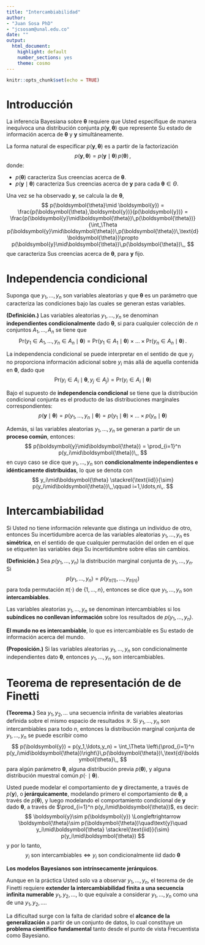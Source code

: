 ---
title: "Intercambiabilidad"
author: 
- "Juan Sosa PhD" 
- "jcsosam@unal.edu.co"
date: ""
output:
  html_document:
    highlight: default
    number_sections: yes
    theme: cosmo
---

```{r setup, include=FALSE}
knitr::opts_chunk$set(echo = TRUE)
```

# Introducción

La inferencia Bayesiana sobre $\boldsymbol{\theta}$ requiere que Usted especifique de manera inequívoca una distribución conjunta $p(\boldsymbol{y}, \boldsymbol{\theta})$ que represente Su estado de información acerca de $\boldsymbol{\theta}$ y $\boldsymbol{y}$ simultáneamente.

La forma natural de especificar $p(\boldsymbol{y}, \boldsymbol{\theta})$ es a partir de la factorización 
$$p(\boldsymbol{y}, \boldsymbol{\theta}) = p(\boldsymbol{y}\mid\boldsymbol{\theta})\,p(\boldsymbol{\theta})\,,$$
donde:

- $p(\boldsymbol{\theta})$ caracteriza Sus creencias acerca de $\boldsymbol{\theta}$.
- $p(\boldsymbol{y}\mid\boldsymbol{\theta})$ caracteriza Sus creencias acerca de $\boldsymbol{y}$ para cada $\boldsymbol{\theta}\in\Theta$.

Una vez se ha observado $\boldsymbol{y}$, se calcula la \textbf{distribución posterior} de $\boldsymbol{\theta}$,
$$
p(\boldsymbol{\theta}\mid \boldsymbol{y}) = \frac{p(\boldsymbol{\theta},\boldsymbol{y})}{p(\boldsymbol{y})} = \frac{p(\boldsymbol{y}\mid\boldsymbol{\theta})\,p(\boldsymbol{\theta})}{\int_\Theta p(\boldsymbol{y}\mid\boldsymbol{\theta})\,p(\boldsymbol{\theta})\,\text{d}\boldsymbol{\theta}}\propto p(\boldsymbol{y}\mid\boldsymbol{\theta})\,p(\boldsymbol{\theta})\,,
$$
que caracteriza Sus creencias \textit{actualizadas} acerca de $\boldsymbol{\theta}$, para $\boldsymbol{y}$ fijo.

# Independencia condicional

Suponga que $y_1,\ldots,y_n$ son variables aleatorias y que $\boldsymbol{\theta}$ es un parámetro que caracteriza las condiciones bajo las cuales se generan estas variables. 

**(Definición.)** Las variables aleatorias $y_1,\ldots,y_n$ se denominan **independientes condicionalmente** dado $\boldsymbol{\theta}$, si para cualquier colección de $n$ conjuntos $A_1,\ldots,A_n$ se tiene que
$$
\textsf{Pr}(y_1\in A_1,\ldots,y_n\in A_n\mid\boldsymbol{\theta}) = \textsf{Pr}(y_1\in A_1\mid\boldsymbol{\theta})\times\ldots\times\textsf{Pr}(y_n\in A_n\mid\boldsymbol{\theta})\,.
$$

La independencia condicional se puede interpretar en el sentido de que $y_j$ no proporciona información adicional sobre $y_i$ más allá de aquella contenida en $\boldsymbol{\theta}$, dado que
$$
\textsf{Pr}(y_i\in A_i\mid\boldsymbol{\theta},y_j\in A_j) = \textsf{Pr}(y_i\in A_i\mid\boldsymbol{\theta})
$$

Bajo el supuesto de **independencia condicional** se tiene que la distribución condicional conjunta es el producto de las distribuciones marginales correspondientes:
$$
p(\boldsymbol{y}\mid\boldsymbol{\theta}) = p(y_1,\ldots,y_n\mid\boldsymbol{\theta}) = p(y_1\mid\boldsymbol{\theta})\times\ldots\times p(y_n\mid\boldsymbol{\theta})
$$


Además, si las variables aleatorias $y_1,\ldots,y_n$ se generan a partir de un **proceso común**, entonces:
$$
p(\boldsymbol{y}\mid\boldsymbol{\theta}) = \prod_{i=1}^n p(y_i\mid\boldsymbol{\theta})\,,
$$
en cuyo caso se dice que $y_1,\ldots,y_n$ son **condicionalmente independientes e idénticamente distribuidas**, lo que se denota con 
$$
        y_i\mid\boldsymbol{\theta} \stackrel{\text{iid}}{\sim} p(y_i\mid\boldsymbol{\theta})\,,\qquad i=1,\ldots,n\,.
$$

# Intercambiabilidad

Si Usted no tiene información relevante que distinga un individuo de otro, entonces Su incertidumbre acerca de las variables aleatorias $y_1,\ldots,y_n$ es **simétrica**, en el sentido de que cualquier permutación del orden en el que se etiqueten las variables deja Su incertidumbre sobre ellas sin cambios.

**(Definición.)** Sea $p(y_1,\ldots,y_n)$ la distribución marginal conjunta de $y_1,\ldots,y_n$. Si 
$$
        p(y_1,\ldots,y_n) = p(y_{\pi(1)},\ldots,y_{\pi(n)})
$$ 
para toda permutación $\pi(\cdot)$ de $\{1,\ldots,n\}$, entonces se dice que $y_1,\ldots,y_n$ son **intercambiables**.

Las variables aleatorias $y_1,\ldots,y_n$ se denominan intercambiables si los **subíndices no conllevan información** sobre los resultados de $p(y_1,\ldots,y_n)$. 

**El mundo no es intercambiable**, lo que es intercambiable es Su estado de información acerca del mundo.

**(Proposición.)** Si las variables aleatorias $y_1,\ldots,y_n$ son condicionalmente independientes dato $\boldsymbol{\theta}$, entonces $y_1,\ldots,y_n$ son intercambiables. 

# Teorema de representación de de Finetti

**(Teorema.)** Sea $y_1,y_2,\ldots$ una secuencia infinita de variables aleatorias definida sobre el mismo espacio de resultados $\mathcal{Y}$. Si $y_1,\ldots,y_n$ son intercambiables para todo $n$, entonces la distribución marginal conjunta de $y_1,\ldots,y_n$ se puede escribir como
$$
p(\boldsymbol{y}) = p(y_1,\ldots,y_n) = \int_\Theta \left\{\prod_{i=1}^n p(y_i\mid\boldsymbol{\theta})\right\}\,p(\boldsymbol{\theta})\,\text{d}\boldsymbol{\theta}\,,
$$
para algún parámetro $\boldsymbol{\theta}$, alguna distribución previa $p(\boldsymbol{\theta})$, y alguna distribución muestral común $p(\cdot\mid\boldsymbol{\theta})$.


Usted puede modelar el comportamiento de $\boldsymbol{y}$ directamente, a través de $p(\boldsymbol{y})$, o **jerárquicamente**, modelando primero el comportamiento de $\boldsymbol{\theta}$, a través de $p(\boldsymbol{\theta})$, y luego modelando el comportamiento condicional de $\boldsymbol{y}$ dado $\boldsymbol{\theta}$, a través de $\prod_{i=1}^n p(y_i\mid\boldsymbol{\theta})$, es decir:
$$
\boldsymbol{y}\sim p(\boldsymbol{y}) \Longleftrightarrow 
\boldsymbol{\theta}\sim p(\boldsymbol{\theta})\quad\text{y}\quad 
y_i\mid\boldsymbol{\theta} \stackrel{\text{iid}}{\sim} p(y_i\mid\boldsymbol{\theta})
$$
y por lo tanto,
$$
\text{$y_i$ son intercambiables} \Longleftrightarrow \text{$y_i$ son condicionalmente iid dado $\boldsymbol{\theta}$}
$$

**Los modelos Bayesianos son intrínsecamente jerárquicos**.

Aunque en la práctica Usted solo va a observar $y_1,\ldots,y_n$, el teorema de de Finetti requiere **extender la intercambiabilidad finita a una secuencia infinita numerable** $y_1,y_2,\ldots$, lo que equivale a considerar $y_1,\ldots,y_n$ como una \textbf{muestra aleatoria} de una \textit{población} $y_1,y_2,\ldots$. 

La dificultad surge con la falta de claridad sobre el **alcance de la generalización** a partir de un conjunto de datos, lo cual constituye un **problema científico fundamental** tanto desde el punto de vista Frecuentista como Bayesiano.
